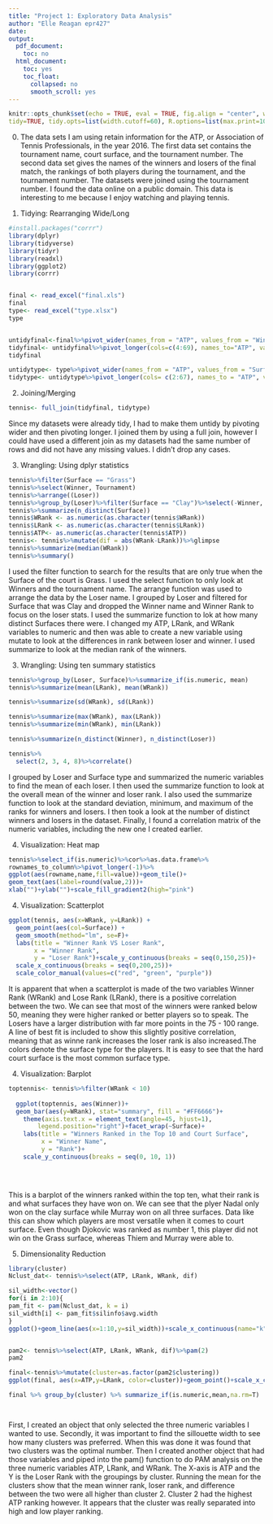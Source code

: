 ```yaml
---
title: "Project 1: Exploratory Data Analysis"
author: "Elle Reagan epr427"
date: 
output:
  pdf_document:
    toc: no
  html_document:
    toc: yes
    toc_float:
      collapsed: no
      smooth_scroll: yes
---
```


```r
knitr::opts_chunk$set(echo = TRUE, eval = TRUE, fig.align = "center", warning = F, message = F,
tidy=TRUE, tidy.opts=list(width.cutoff=60), R.options=list(max.print=100))
```
0. The data sets I am using retain information for the ATP, or Association of Tennis Professionals, in the year 2016. The first data set contains the tournament name, court surface, and the tournament number. The second data set gives the names of the winners and losers of the final match, the rankings of both players during the tournament, and the tournament number. The datasets were joined using the tournament number. I found the data online on a public domain. This data is interesting to me because I enjoy watching and playing tennis.

2. Tidying: Rearranging Wide/Long
```r
#install.packages("corrr")
library(dplyr)
library(tidyverse)
library(tidyr)
library(readxl)
library(ggplot2)
library(corrr)


final <- read_excel("final.xls")
final
type<- read_excel("type.xlsx")
type


untidyfinal<-final%>%pivot_wider(names_from = "ATP", values_from = "Winner")
tidyfinal<- untidyfinal%>%pivot_longer(cols=c(4:69), names_to="ATP", values_to="Winner")%>%na.omit()
tidyfinal

untidytype<- type%>%pivot_wider(names_from = "ATP", values_from = "Surface")
tidytype<- untidytype%>%pivot_longer(cols= c(2:67), names_to = "ATP", values_to = "Surface")%>%na.omit()
```
2. Joining/Merging
```r
tennis<- full_join(tidyfinal, tidytype)
```
Since my datasets were already tidy, I had to make them untidy by pivoting wider and then pivoting longer. I joined them by using a full join, however I could have used a different join as my datasets had the same number of rows and did not have any missing values. I didn't drop any cases.

3. Wrangling: Using dplyr statistics
```r
tennis%>%filter(Surface == "Grass")
tennis%>%select(Winner, Tournament)
tennis%>%arrange((Loser))
tennis%>%group_by(Loser)%>%filter(Surface == "Clay")%>%select(-Winner, -WRank)
tennis%>%summarize(n_distinct(Surface))
tennis$WRank <- as.numeric(as.character(tennis$WRank))
tennis$LRank <- as.numeric(as.character(tennis$LRank))
tennis$ATP<- as.numeric(as.character(tennis$ATP))
tennis<- tennis%>%mutate(dif = abs(WRank-LRank))%>%glimpse
tennis%>%summarize(median(WRank))
tennis%>%summary()
```
I used the filter function to search for the results that are only true when the Surface of the court is Grass. I used the select function to only look at Winners and the tournament name. The arrange function was used to arrange the data by the Loser name. I grouped by Loser and filtered for Surface that was Clay and dropped the Winner name and Winner Rank to focus on the loser stats. I used the summarize function to lok at how many distinct Surfaces there were. I changed my ATP, LRank, and WRank variables to numeric and then was able to create a new variable using mutate to look at the differences in rank between loser and winner.  I used summarize to look at the median rank of the winners.  

3. Wrangling: Using ten summary statistics
```r
tennis%>%group_by(Loser, Surface)%>%summarize_if(is.numeric, mean)
tennis%>%summarize(mean(LRank), mean(WRank))

tennis%>%summarize(sd(WRank), sd(LRank))

tennis%>%summarize(max(WRank), max(LRank))
tennis%>%summarize(min(WRank), min(LRank))

tennis%>%summarize(n_distinct(Winner), n_distinct(Loser))

tennis%>%
  select(2, 3, 4, 8)%>%correlate()
```
I grouped by Loser and Surface type and summarized the numeric variables to find the mean of each loser. I then used the summarize function to look at the overall mean of the winner and loser rank. I also used the summarize function to look at the standard deviation, minimum, and maximum of the ranks for winners and losers. I then took a look at the number of distinct winners and losers in the dataset. Finally, I found a correlation matrix of the numeric variables, including the new one I created earlier.

4. Visualization: Heat map 
```r
tennis%>%select_if(is.numeric)%>%cor%>%as.data.frame%>%
rownames_to_column%>%pivot_longer(-1)%>%
ggplot(aes(rowname,name,fill=value))+geom_tile()+
geom_text(aes(label=round(value,2)))+
xlab("")+ylab("")+scale_fill_gradient2(high="pink")  
```

4. Visualization: Scatterplot
```r
ggplot(tennis, aes(x=WRank, y=LRank)) + 
  geom_point(aes(col=Surface)) + 
  geom_smooth(method="lm", se=F)+
  labs(title = "Winner Rank VS Loser Rank",
       x = "Winner Rank",
       y = "Loser Rank")+scale_y_continuous(breaks = seq(0,150,25))+
  scale_x_continuous(breaks = seq(0,200,25))+
  scale_color_manual(values=c("red", "green", "purple"))
```
It is apparent that when a scatterplot is made of the two variables Winner Rank (WRank) and Lose Rank (LRank), there is a positive correlation between the two. We can see that most of the winners were ranked below 50, meaning they were higher ranked or better players so to speak. The Losers have a larger distribution with far more points in the 75 - 100 range. A line of best fit is included to show this slightly positive correlation, meaning that as winne rank increases the loser rank is also increased.The colors denote the surface type for the players. It is easy to see that the hard court surface is the most common surface type. 

4. Visualization: Barplot
```r
toptennis<- tennis%>%filter(WRank < 10)
  
  ggplot(toptennis, aes(Winner))+
  geom_bar(aes(y=WRank), stat="summary", fill = "#FF6666")+ 
    theme(axis.text.x = element_text(angle=45, hjust=1), 
        legend.position="right")+facet_wrap(~Surface)+
    labs(title = "Winners Ranked in the Top 10 and Court Surface",
         x = "Winner Name",
         y = "Rank")+
    scale_y_continuous(breaks = seq(0, 10, 1))

    
  
```
This is a barplot of the winners ranked within the top ten, what their rank is and what surfaces they have won on. We can see that the plyer Nadal only won on the clay surface while Murray won on all three surfaces. Data like this can show which players are most versatile when it comes to court surface. Even though Djokovic was ranked as number 1, this player did not win on the Grass surface, whereas Thiem and Murray were able to. 

5. Dimensionality Reduction
```r

library(cluster)
Nclust_dat<- tennis%>%select(ATP, LRank, WRank, dif)

sil_width<-vector()
for(i in 2:10){
pam_fit <- pam(Nclust_dat, k = i)
sil_width[i] <- pam_fit$silinfo$avg.width
}
ggplot()+geom_line(aes(x=1:10,y=sil_width))+scale_x_continuous(name="k",breaks=1:10)


pam2<- tennis%>%select(ATP, LRank, WRank, dif)%>%pam(2)
pam2

final<-tennis%>%mutate(cluster=as.factor(pam2$clustering))
ggplot(final, aes(x=ATP,y=LRank, color=cluster))+geom_point()+scale_x_continuous(breaks = seq(0, 70, 5))+labs(title = "PAM")

final %>% group_by(cluster) %>% summarize_if(is.numeric,mean,na.rm=T)




```
First, I created an object that only selected the three numeric variables I wanted to use. Secondly, it was important to find the sillouette width to see how many clusters was preferred. When this was done it was found that two clusters was the optimal number. Then I created another object that had those variables and piped into the pam() function to do PAM analysis on the three numeric variables ATP, LRank, and WRank. The X-axis is ATP and the Y is the Loser Rank with the groupings by cluster. Running the mean for the clusters show that the mean winner rank, loser rank, and difference between the two were all higher than cluster 2. Cluster 2 had the highest ATP ranking however. It appears that the cluster was really separated into high and low player ranking.


